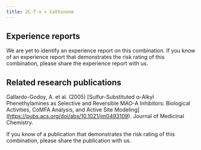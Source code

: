 ---
title: 2C-T-x + Cathinone
---

## Experience reports

We are yet to identify an experience report on this combination. If you know of an experience report that demonstrates the risk rating of this combination, please share the experience report with us.

## Related research publications

Gallardo-Godoy, A. et al. (2005) [Sulfur-Substituted α-Alkyl Phenethylamines as Selective and Reversible MAO-A Inhibitors: Biological Activities, CoMFA Analysis, and Active Site Modeling] (https://pubs.acs.org/doi/abs/10.1021/jm0493109). Journal of Medicinal Chemistry. 

If you know of a publication that demonstrates the risk rating of this combination, please share the publication with us.

